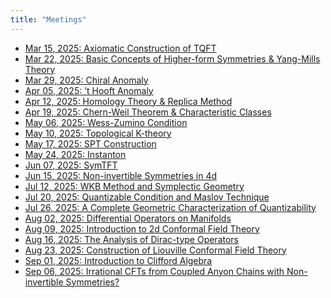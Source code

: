 ```yaml
---
title: "Meetings"
---
```


- [Mar 15, 2025: Axiomatic Construction of TQFT](mar-15-2025.qmd)   
- [Mar 22, 2025: Basic Concepts of Higher-form Symmetries & Yang-Mills Theory](mar-22-2025.qmd)  
- [Mar 29, 2025: Chiral Anomaly](mar-29-2025.qmd)  
- [Apr 05, 2025: 't Hooft Anomaly](apr-05-2025.qmd)   
- [Apr 12, 2025: Homology Theory & Replica Method](apr-12-2025.qmd)    
- [Apr 19, 2025: Chern-Weil Theorem & Characteristic Classes](apr-19-2025.qmd) 
- [May 06, 2025: Wess-Zumino Condition ](may-06-2025.qmd)  
- [May 10, 2025: Topological K-theory](may-10-2025.qmd)  
- [May 17, 2025: SPT Construction](may-17-2025.qmd)  
- [May 24, 2025: Instanton](may-24-2025.qmd)  
- [Jun 07, 2025: SymTFT](jun-07-2025.qmd)  
- [Jun 15, 2025: Non-invertible Symmetries in 4d](jun-15-2025.qmd)  
- [Jul 12, 2025: WKB Method and Symplectic Geometry](jul-12-2025.qmd)  
- [Jul 20, 2025: Quantizable Condition and Maslov Technique](jul-20-2025.qmd)
- [Jul 26, 2025: A Complete Geometric Characterization of Quantizability](jul-26-2025.qmd)
- [Aug 02, 2025: Differential Operators on Manifolds](aug-02-2025.qmd)
- [Aug 09, 2025: Introduction to 2d Conformal Field Theory](aug-09-2025.qmd)
- [Aug 16, 2025: The Analysis of Dirac-type Operators](aug-16-2025.qmd)
- [Aug 23, 2025: Construction of Liouville Conformal Field Theory](aug-23-2025.qmd)
- [Sep 01, 2025: Introduction to Clifford Algebra](sep-01-2025.qmd)
- [Sep 06, 2025: Irrational CFTs from Coupled Anyon Chains with Non-invertible Symmetries?](sep-06-2025.qmd)